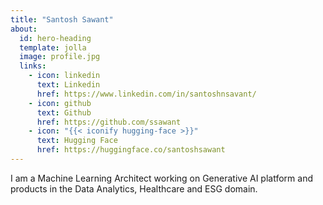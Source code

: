 ```yaml
---
title: "Santosh Sawant"
about:
  id: hero-heading
  template: jolla
  image: profile.jpg
  links:
    - icon: linkedin
      text: Linkedin
      href: https://www.linkedin.com/in/santoshnsavant/
    - icon: github
      text: Github
      href: https://github.com/ssawant
    - icon: "{{< iconify hugging-face >}}"
      text: Hugging Face
      href: https://huggingface.co/santoshsawant
---
```



I am a Machine Learning Architect working on Generative AI platform and products in the Data Analytics, Healthcare and ESG domain.


